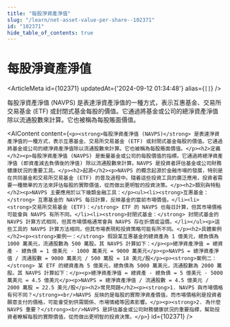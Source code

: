 ```yaml
---
title: "每股淨資產淨值"
slug: "/learn/net-asset-value-per-share--102371"
id: "102371"
hide_table_of_contents: true
---
```



# 每股淨資產淨值

<ArticleMeta id={102371} updatedAt={'2024-09-12 01:34:48'} alias={`[]`} />
<div className='border-solid border-b border-t-0 my-4 border-[var(--ifm-color-gray-300)]' />

每股淨資產淨值 (NAVPS) 是表達淨資產淨值的一種方式，表示互惠基金、交易所交易基金 (ETF) 或封閉式基金每股的價值。它通過將基金或公司的總淨資產淨值除以流通股數來計算。它也被稱為每股賬面價值。

<AIContent content={`<p><strong>每股淨資產淨值 (NAVPS)</strong> 是表達淨資產淨值的一種方式，表示互惠基金、交易所交易基金 (ETF) 或封閉式基金每股的價值。它通過將基金或公司的總淨資產淨值除以流通股數來計算。它也被稱為每股賬面價值。</p><h2>定義</h2><p>每股淨資產淨值 (NAVPS) 是衡量基金或公司的每股價值的指標。它通過將總淨資產淨值 (即資產減去負債後的淨值) 除以流通股數來計算。NAVPS 是投資者評估基金或公司財務健康狀況的重要工具。</p><h2>起源</h2><p>NAVPS 的概念起源於金融市場的發展，特別是在共同基金和交易所交易基金 (ETF) 的普及過程中。隨着這些投資工具的廣泛應用，投資者需要一種簡單的方法來評估每股的實際價值，從而做出更明智的投資決策。</p><h2>類別與特點</h2><p>NAVPS 主要應用於以下幾類金融工具：</p><ul><li><strong>互惠基金：</strong> 互惠基金的 NAVPS 每日計算，反映基金的當前市場價值。</li><li><strong>交易所交易基金 (ETF)：</strong> ETF 的 NAVPS 也每日計算，但其市場價格可能會與 NAVPS 有所不同。</li><li><strong>封閉式基金：</strong> 封閉式基金的 NAVPS 計算方式相同，但其市場價格通常會與 NAVPS 存在折價或溢價。</li></ul><p>這些工具的 NAVPS 計算方法相同，但其市場表現和投資策略可能有所不同。</p><h2>具體案例</h2><p><strong>案例一：</strong> 假設某互惠基金的總資產為 1 億美元，總負債為 1000 萬美元，流通股數為 500 萬股。其 NAVPS 計算如下：</p><p>總淨資產淨值 = 總資產 - 總負債 = 1 億美元 - 1000 萬美元 = 9000 萬美元</p><p>NAVPS = 總淨資產淨值 / 流通股數 = 9000 萬美元 / 500 萬股 = 18 美元/股</p><p><strong>案例二：</strong> 某 ETF 的總資產為 5 億美元，總負債為 5000 萬美元，流通股數為 2000 萬股。其 NAVPS 計算如下：</p><p>總淨資產淨值 = 總資產 - 總負債 = 5 億美元 - 5000 萬美元 = 4.5 億美元</p><p>NAVPS = 總淨資產淨值 / 流通股數 = 4.5 億美元 / 2000 萬股 = 22.5 美元/股</p><h2>常見問題</h2><p><strong>1. NAVPS 與市場價格有何不同？</strong><br/>NAVPS 反映的是每股的實際淨資產價值，而市場價格則是投資者願意支付的價格，可能會受到供需關係、市場情緒等因素影響。</p><p><strong>2. 為什麼 NAVPS 重要？</strong><br/>NAVPS 是評估基金或公司財務健康狀況的重要指標，幫助投資者瞭解每股的實際價值，從而做出更明智的投資決策。</p>`} id={102371} />
